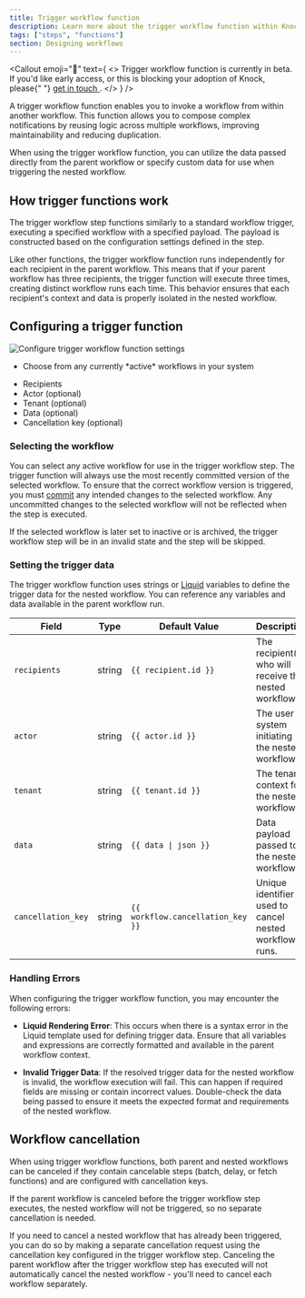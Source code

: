 ```yaml
---
title: Trigger workflow function
description: Learn more about the trigger workflow function within Knock's notification engine.
tags: ["steps", "functions"]
section: Designing workflows
---
```


<Callout
  emoji="🚧"
  text={
    <>
      Trigger workflow function is currently in beta. If you'd like early
      access, or this is blocking your adoption of Knock, please{" "}
      <a href="mailto:support@knock.app?subject=Trigger workflow function beta access">
        get in touch
      </a>
      .
    </>
  }
/>

A trigger workflow function enables you to invoke a workflow from within another workflow. This function allows you to compose complex notifications by reusing logic across multiple workflows, improving maintainability and reducing duplication.

When using the trigger workflow function, you can utilize the data passed directly from the parent workflow or specify custom data for use when triggering the nested workflow.

## How trigger functions work

The trigger workflow step functions similarly to a standard workflow trigger, executing a specified workflow with a specified payload. The payload is constructed based on the configuration settings defined in the step.

Like other functions, the trigger workflow function runs independently for each recipient in the parent workflow. This means that if your parent workflow has three recipients, the trigger function will execute three times, creating distinct workflow runs each time. This behavior ensures that each recipient's context and data is properly isolated in the nested workflow.

## Configuring a trigger function

<Image
  src="/images/functions/functions_trigger_workflow_settings.png"
  alt="Configure trigger workflow function settings"
  className="rounded-md mx-auto border border-gray-200"
  width={500}
  height={620}
/>

<Steps>
  <Step title="Select an active workflow">
    <ul>
      <li>Choose from any currently *active* workflows in your system</li>
    </ul>
  </Step>
  <Step title="Configure step settings for trigger data">
    <ul>
      <li>Recipients</li>
      <li>Actor (optional)</li>
      <li>Tenant (optional)</li>
      <li>Data (optional)</li>
      <li>Cancellation key (optional)</li>
    </ul>
  </Step>
</Steps>

### Selecting the workflow

You can select any active workflow for use in the trigger workflow step. The trigger function will always use the most recently committed version of the selected workflow. To ensure that the correct workflow version is triggered, you must [commit](/concepts/commits) any intended changes to the selected workflow. Any uncommitted changes to the selected workflow will not be reflected when the step is executed.

If the selected workflow is later set to inactive or is archived, the trigger workflow step will be in an invalid state and the step will be skipped.

### Setting the trigger data

The trigger workflow function uses strings or [Liquid](/designing-workflows/template-editor/reference-liquid-helpers) variables to define the trigger data for the nested workflow. You can reference any variables and data available in the parent workflow run.

| Field              | Type   | Default Value                     | Description                                            |
| ------------------ | ------ | --------------------------------- | ------------------------------------------------------ |
| `recipients`       | string | `{{ recipient.id }}`              | The recipient(s) who will receive the nested workflow. |
| `actor`            | string | `{{ actor.id }}`                  | The user or system initiating the nested workflow.     |
| `tenant`           | string | `{{ tenant.id }}`                 | The tenant context for the nested workflow.            |
| `data`             | string | `{{ data \| json }}`              | Data payload passed to the nested workflow.            |
| `cancellation_key` | string | `{{ workflow.cancellation_key }}` | Unique identifier used to cancel nested workflow runs. |

### Handling Errors

When configuring the trigger workflow function, you may encounter the following errors:

- **Liquid Rendering Error**: This occurs when there is a syntax error in the Liquid template used for defining trigger data. Ensure that all variables and expressions are correctly formatted and available in the parent workflow context.

- **Invalid Trigger Data**: If the resolved trigger data for the nested workflow is invalid, the workflow execution will fail. This can happen if required fields are missing or contain incorrect values. Double-check the data being passed to ensure it meets the expected format and requirements of the nested workflow.

## Workflow cancellation

When using trigger workflow functions, both parent and nested workflows can be canceled if they contain cancelable steps (batch, delay, or fetch functions) and are configured with cancellation keys.

If the parent workflow is canceled before the trigger workflow step executes, the nested workflow will not be triggered, so no separate cancellation is needed.

If you need to cancel a nested workflow that has already been triggered, you can do so by making a separate cancellation request using the cancellation key configured in the trigger workflow step. Canceling the parent workflow after the trigger workflow step has executed will not automatically cancel the nested workflow - you'll need to cancel each workflow separately.
